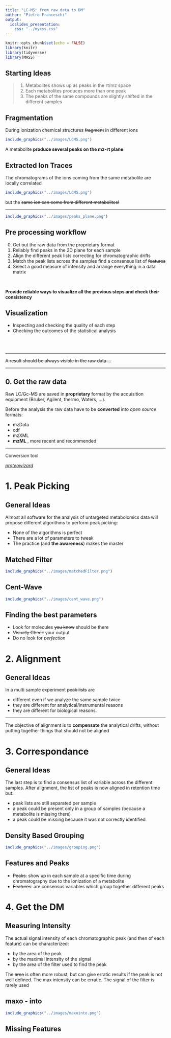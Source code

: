 ```yaml
---
title: "LC-MS: from raw data to DM"
author: "Pietro Franceschi"
output: 
  ioslides_presentation:
    css: "../mycss.css"
---
```


```r
knitr::opts_chunk$set(echo = FALSE)
library(knitr)
library(tidyverse)
library(MASS)
```


## Starting Ideas {#notes }

>1. Metabolites shows up as peaks in the rt/mz space
>2. Each metabolites produces more than one peak
>3. The peaks of the same compounds are slightly shifted in the  different samples


## Fragmentation {.smaller}

During ionization chemical structures ~~fragment~~ in different ions

```r
include_graphics("../images/LCMS.png")
```

A metabolite **produce several peaks on the mz-rt plane**


## Extracted Ion Traces  {.smaller}
The chromatograms of the ions coming from the same metabolite are locally correlated

```r
include_graphics("../images/LCMS.png")
```

but the ~~same ion can come from different metabolites!~~ 

---

```r
include_graphics("../images/peaks_plane.png")
```

## Pre processing workflow

0. Get out the raw data from the proprietary format
1. Reliably find peaks in the 2D plane for each sample
2. Align the different peak lists correcting for chromatographic drifts
3. Match the peak lists across the samples find a consensus list of ~~features~~
4. Select a good measure of intensity and arrange everything in a data matrix


<br>

**Provide reliable ways to visualize all the previous steps and check their consistency**

## Visualization

- Inspecting and checking the quality of each step
- Checking the outcomes of the statistical analysis

<br>
<br>

<hr>
~~A result should be always visible in the raw data ...~~
<hr>


## 0. Get the raw data

Raw LC/Gc-MS are saved in **proprietary** format by the acquisition equipment (Bruker, Agilent, thermo, Waters, ...). 

Before the analysis the raw data have to be **converted** into _open source_ formats:

- mzData
- cdf
- mzXML
- **mzML** , more recent and recommended

<hr>

Conversion tool

[_proteowizard_](http://proteowizard.sourceforge.net/)



# 1. Peak Picking

## General Ideas

Almost all software for the analysis of untargeted metabolomics data will propose different algorithms to perform peak picking:

* None of the algorithms is perfect
* There are a lot of parameters to tweak
* The practice (and **the awareness**) makes the master



## Matched Filter

```r
include_graphics("../images/matchedFilter.png")
```


## Cent-Wave

```r
include_graphics("../images/cent_wave.png")
```


## Finding the best parameters

* Look for molecules ~~you know~~ should be there
* ~~Visually Check~~ your output
* Do no look for _perfection_

# 2. Alignment

## General Ideas

In a multi sample experiment ~~peak lists~~ are

* different even if we analyze the same sample twice
* they are different for analytical/instrumental reasons
* they are different for biological reasons.

<hr>

The objective of alignment is to **compensate** the analytical drifts, without putting together things that should not be aligned

# 3. Correspondance

## General Ideas

The last step is to find a consensus list of variable across the different samples. After alignment, the list of peaks is now aligned in retention time but:

* peak lists are still separated per sample
* a peak could be present only in a group of samples (because a metabolite is missing there)
* a peak could be missing because it was not correctly identified

## Density Based Grouping

```r
include_graphics("../images/grouping.png")
```


## Features and Peaks

* ~~Peaks~~: show up in each sample at a specific time during chromatography due to the ionization of a metabolite
* ~~Features~~: are consensus variables which group together different peaks 


# 4. Get the DM

## Measuring Intensity

The actual signal intensity of each chromatographic peak (and then of each feature) can be characterized:

* by the area of the peak
* by the maximal intensity of the signal
* by the area of the filter used to find the peak

The ~~area~~ is often more robust, but can give erratic results if the peak is not well defined. The ~~max~~ intensity can be erratic. The signal of the filter is rarely used

## maxo - into

```r
include_graphics("../images/maxointo.png")
```

## Missing Features











